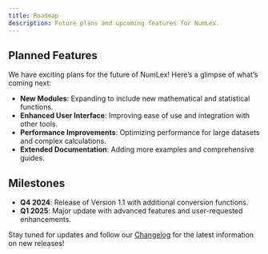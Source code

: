 ```yaml
---
title: Roadmap
description: Future plans and upcoming features for NumLex.
---
```


## Planned Features

We have exciting plans for the future of NumLex! Here’s a glimpse of what’s coming next:

- **New Modules**: Expanding to include new mathematical and statistical functions.
- **Enhanced User Interface**: Improving ease of use and integration with other tools.
- **Performance Improvements**: Optimizing performance for large datasets and complex calculations.
- **Extended Documentation**: Adding more examples and comprehensive guides.

## Milestones

- **Q4 2024**: Release of Version 1.1 with additional conversion functions.
- **Q1 2025**: Major update with advanced features and user-requested enhancements.

Stay tuned for updates and follow our [Changelog](/guides/changelog) for the latest information on new releases!
